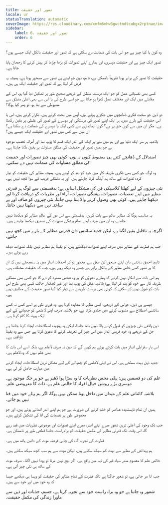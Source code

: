 ```yaml
---
title: تصور اور حقیقت
locale: ur
statusTranslation: automatic
coverImage: https://res.cloudinary.com/xmfm6mhw3gwctndtcubgx2rptnae/image/upload/v1741354419/small_cover_la_gran_rebelion_28716e29d2.webp
sidebar:
    label: 6. تصور اور حقیقت
    order: 6
---
```

وہ کون یا کیا چیز ہے جو اس بات کی ضمانت دے سکتی ہے کہ تصور اور حقیقت بالکل ایک جیسے ہوں؟

تصور ایک چیز ہے اور حقیقت دوسری، اور ہمارے اپنے تصورات کو بڑھا چڑھا کر پیش کرنے کا رجحان پایا جاتا ہے۔

حقیقت کا تصور کے برابر ہونا تقریباً ناممکن ہے، تاہم، ذہن جو اپنے ہی تصور سے مسحور ہوتا ہے، ہمیشہ یہ فرض کر لیتا ہے کہ تصور اور حقیقت ایک ہی ہیں۔

کسی بھی نفسیاتی عمل کو جو ایک درست منطق کے ذریعے صحیح طور پر تشکیل دیا گیا ہو، اس کے مقابلے میں ایک اور مختلف عمل کھڑا ہو جاتا ہے جو اسی طرح کی یا اس سے بھی اعلیٰ منطق سے مضبوطی سے بنا ہو، تو پھر کیا ہوگا؟

دو ذہن جو سخت فکری ڈھانچوں میں جکڑے ہوئے ہیں، آپس میں بحث کرتے ہیں، تکرار کرتے ہیں، اس یا اس حقیقت کے بارے میں، ہر ایک اپنے تصور کی درستگی اور دوسرے کے تصور کی غلطی پر یقین رکھتا ہے۔ مگر ان میں سے کون حق پر ہے؟ کون ایمانداری سے کسی ایک یا دوسرے کی ضمانت دے سکتا ہے؟ ان میں سے کس میں تصور اور حقیقت ایک جیسے ہیں؟

بلاشبہ ہر سر ایک دنیا ہے اور ہم میں سے ہر ایک کے اندر ایک قسم کا پوپ نما اور آمرانہ تعصب موجود ہے جو ہمیں تصور اور حقیقت کی مطلق مساوات پر یقین دلانا چاہتا ہے۔

استدلال کے ڈھانچے کتنے ہی مضبوط کیوں نہ ہوں، کوئی بھی چیز تصورات اور حقیقت کی مطلق مساوات کی ضمانت نہیں دے سکتی۔

وہ لوگ جو کسی بھی فکری طریقہ کار میں خود کو بند کر لیتے ہیں، ہمیشہ مظاہر کی حقیقت کو تیار کردہ تصورات کے ساتھ ہم آہنگ کرنا چاہتے ہیں، اور یہ منطقی فریب کے سوا کچھ نہیں ہے۔

نئی چیزوں کے لیے کھلنا کلاسیکی فن کی مشکل آسانی ہے؛ بدقسمتی سے لوگ ہر قدرتی مظہر میں اپنے تعصبات، تصورات، پیشگی تصورات، آراء اور نظریات کو دریافت کرنا اور دیکھنا چاہتے ہیں۔ کوئی بھی وصول کرنے والا بننا نہیں جانتا، نئی چیزوں کو صاف اور بے ساختہ ذہن سے دیکھنا نہیں جانتا۔

یہ مناسب ہوگا کہ مظاہر عالم سے بات کریں؛ بدقسمتی سے اس دور کے عالم مظاہر کو دیکھنا نہیں جانتے، وہ ان میں صرف اپنے تمام پیشگی تصورات کی تصدیق دیکھنا چاہتے ہیں۔

اگرچہ یہ ناقابل یقین لگتا ہے، لیکن جدید سائنس دان قدرتی مظاہر کے بارے میں کچھ نہیں جانتے۔

جب ہم فطرت کے مظاہر میں صرف اپنے تصورات دیکھتے ہیں، تو یقیناً ہم مظاہر نہیں بلکہ تصورات دیکھ رہے ہوتے ہیں۔

تاہم، احمق سائنس دان اپنے مسحور کن عقل سے مخمور ہو کر احمقانہ انداز میں یہ سمجھتے ہیں کہ ان کا ہر تصور کسی خاص مظہر کے بالکل برابر ہے جسے وہ دیکھ رہے ہیں، جب کہ حقیقت مختلف ہے۔

ہم اس بات سے انکار نہیں کرتے کہ ہمارے دعوؤں کو ہر وہ شخص مسترد کر دے گا جو کسی بھی منطقی طریقہ کار سے خود کو بند کر لیتا ہے؛ بلاشبہ عقل کی پوپ نما اور غیر لچکدار حالت کسی بھی طرح اس بات کو قبول نہیں کر سکتی کہ کوئی بھی درست طریقے سے تیار کیا گیا تصور حقیقت کے مطابق نہیں ہے۔

جیسے ہی ذہن، حواس کے ذریعے، کسی مظہر کا مشاہدہ کرتا ہے، وہ فوری طور پر اسے کسی نہ کسی سائنسی اصطلاح سے منسوب کرنے میں جلدی کرتا ہے، جو بلاشبہ صرف اپنی لاعلمی کو چھپانے کے لیے ایک پیوند کا کام کرتا ہے۔

ذہن واقعی نئی چیزوں کو قبول کرنے والا نہیں بننا جانتا، لیکن وہ پیچیدہ اصطلاحات ایجاد کرنا جانتا ہے جن کے ذریعے وہ خود فریبی انداز میں اس چیز کی تعریف کرنے کا دعویٰ کرتا ہے جس سے وہ یقیناً ناواقف ہے۔

اس بار سقراطی انداز میں بات کرتے ہوئے ہم کہیں گے کہ ذہن نہ صرف لاعلم ہے، بلکہ اسے اس بات کا بھی علم نہیں کہ وہ لاعلم ہے۔

جدید ذہن بہت سطحی ہے، اس نے اپنی لاعلمی کو چھپانے کے لیے مشکل ترین اصطلاحات ایجاد کرنے میں مہارت حاصل کر لی ہے۔

علم کی دو قسمیں ہیں: پہلی محض نظریات کا وہ سڑا ہوا ڈھیر ہے جو ہر جگہ موجود ہے۔ دوسری بڑے روشن خیال افراد کا خالص علم ہے، ذات کا معروضی علم۔

بلاشبہ کائناتی علم کے میدان میں داخل ہونا ممکن نہیں ہوگا، اگر ہم پہلے خود میں فنا نہیں ہو جاتے۔

ہمیں ان تمام ناپسندیدہ عناصر کو ختم کرنے کی ضرورت ہے جو ہم اپنے اندر اٹھائے ہوئے ہیں، اور جو مجموعی طور پر نفسیات کی انا کی تشکیل کرتے ہیں۔

جب تک وجود کی اعلیٰ ترین شعور میرے اپنے اندر، میرے اپنے تصورات اور موضوعی نظریات میں قید رہے گا، اس وقت تک قدرتی مظاہر کی مکمل حقیقت کو براہ راست جاننا قطعی طور پر ناممکن ہے۔

فطرت کی تجربہ گاہ کی چابی فرشتہ موت کے دائیں ہاتھ میں ہے۔

ہم پیدائش کے مظہر سے بہت کم سیکھ سکتے ہیں، لیکن موت سے ہم سب کچھ سیکھ سکتے ہیں۔

خالص علم کا معصوم مندر سیاہ قبر کی تہہ میں واقع ہے۔ اگر بیج نہیں مرتا تو پودا نہیں اگتا۔ صرف موت کے ساتھ ہی نئی چیز آتی ہے۔

جب انا مر جاتی ہے، تو شعور جاگتا ہے تاکہ فطرت کے تمام مظاہر کی حقیقت کو ویسا ہی دیکھے جیسا کہ وہ خود میں اور خود سے ہیں۔

شعور وہ جانتا ہے جو وہ براہ راست خود سے تجربہ کرتا ہے، جسم، جذبات اور ذہن سے ماورا زندگی کی مکمل حقیقت۔

